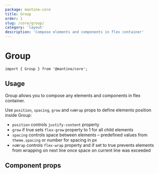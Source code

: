 ```yaml
---
package: mantine-core
title: Group
order: 1
slug: /core/group/
category: 'layout'
description: 'Compose elements and components in flex container'
---
```



# Group

<PageHeader
  source="mantine-core/src/Group/Group.tsx"
  docs="core/Group.mdx"
  package="@mantine/core"
/>

```tsx
import { Group } from '@mantine/core';
```

## Usage

Group allows you to compose any elements and components in flex container.

Use `position`, `spacing`, `grow` and `noWrap` props to define elements position inside Group:

- `position` controls `justify-content` property
- `grow` if true sets `flex-grow` property to 1 for all child elements
- `spacing` controls space between elements – predefined values from `theme.spacing` or number for spacing in px
- `noWrap` controls `flex-wrap` property and if set to true prevents elements from wrapping on next line once space on current line was exceeded

<GroupConfigurator />

## Component props

<PropsTable component="Group" />
